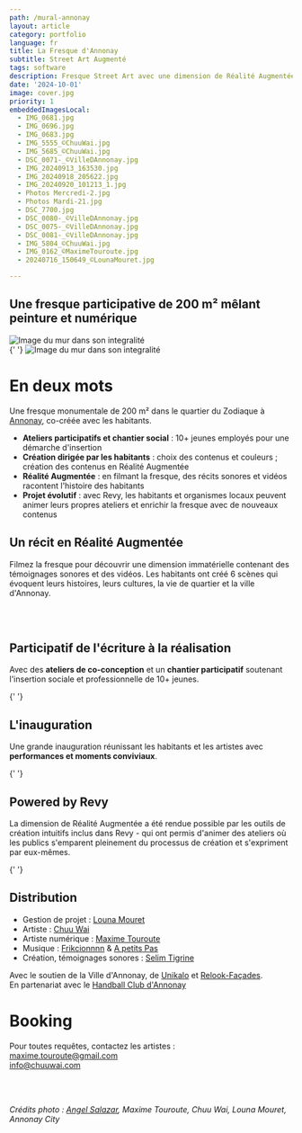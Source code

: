 ```yaml
---
path: /mural-annonay
layout: article
category: portfolio
language: fr
title: La Fresque d'Annonay
subtitle: Street Art Augmenté
tags: software
description: Fresque Street Art avec une dimension de Réalité Augmentée, réalisée par Chuu Wai, Maxime Touroute et Louna Mouret
date: '2024-10-01'
image: cover.jpg
priority: 1
embeddedImagesLocal:
  - IMG_0681.jpg
  - IMG_0696.jpg
  - IMG_0683.jpg
  - IMG_5555_©ChuuWai.jpg
  - IMG_5685_©ChuuWai.jpg
  - DSC_0071-_©VilleDAnnonay.jpg
  - IMG_20240913_163530.jpg
  - IMG_20240918_205622.jpg
  - IMG_20240920_101213_1.jpg
  - Photos Mercredi-2.jpg
  - Photos Mardi-21.jpg
  - DSC_7700.jpg  
  - DSC_0080-_©VilleDAnnonay.jpg
  - DSC_0075-_©VilleDAnnonay.jpg
  - DSC_0081-_©VilleDAnnonay.jpg
  - IMG_5804_©ChuuWai.jpg
  - IMG_0162_©MaximeTouroute.jpg
  - 20240716_150649_©LounaMouret.jpg

---
```



## Une fresque participative de 200 m² mêlant peinture et numérique 

![Image du mur dans son integralité](cover.jpg)  
<ImageGrid props={props.data.mdx.frontmatter.embeddedImagesLocal.slice(0,3)} />{' '}
![Image du mur dans son integralité](megaPano-lowlow.jpg)  

# En deux mots

Une fresque monumentale de 200 m² dans le quartier du Zodiaque à [Annonay](https://www.annonay.fr/), co-créée avec les habitants.

* __Ateliers participatifs et chantier social__ : 10+ jeunes employés pour une démarche d'insertion
* __Création dirigée par les habitants__ : choix des contenus et couleurs ; création des contenus en Réalité Augmentée
* __Réalité Augmentée__ : en filmant la fresque, des récits sonores et vidéos racontent l'histoire des habitants
* __Projet évolutif__ : avec Revy, les habitants et organismes locaux peuvent animer leurs propres ateliers et enrichir la fresque avec de nouveaux contenus

## Un récit en Réalité Augmentée

Filmez la fresque pour découvrir une dimension immatérielle contenant des témoignages sonores et des vidéos. 
Les habitants ont créé 6 scènes qui évoquent leurs histoires, leurs cultures, la vie de quartier et la ville d'Annonay.


<ResponsiveIframe
  src="https://youtube.com/embed/JnUd3BPIaU8"
  width="1920"
  height="1080"
/>


<br />
<br />

## Participatif de l'écriture à la réalisation

Avec des **ateliers de co-conception** et un **chantier participatif** soutenant l'insertion sociale et professionnelle de 10+ jeunes. 

<ImageGrid props={props.data.mdx.frontmatter.embeddedImagesLocal.slice(3,12)} />{' '}


## L'inauguration

Une grande inauguration réunissant les habitants et les artistes avec __performances et moments conviviaux__.

<ImageGrid props={props.data.mdx.frontmatter.embeddedImagesLocal.slice(12,15)} />{' '}

<ResponsiveIframe
  src="https://youtube.com/embed/mDf55pISk-w"
  width="1920"
  height="1080"
/>

## Powered by Revy 

La dimension de Réalité Augmentée a été rendue possible par les outils de création intuitifs inclus dans Revy - qui ont permis d'animer des ateliers où les publics s'emparent pleinement du processus de création et s'expriment par eux-mêmes.


<ImageGrid props={props.data.mdx.frontmatter.embeddedImagesLocal.slice(12,18)} />{' '}

## Distribution

* Gestion de projet : [Louna Mouret](//www.linkedin.com/in/louna-mouret-219b4318b/)
* Artiste : [Chuu Wai](//chuuwai.com)
* Artiste numérique : [Maxime Touroute](//maximetouroute.com)
* Musique : [Frikcionnnn](https://www.instagram.com/frikcionnnn) & [A petits Pas](https://www.instagram.com/apetitspasgroupe)
* Création, témoignages sonores : [Selim Tigrine](//fr.linkedin.com/in/selim-tigrine-b38408170)

Avec le soutien de la Ville d'Annonay, de [Unikalo](//unikalo.com/) et [Relook-Façades](//www.relook-facades.fr/).  
En partenariat avec le [Handball Club d'Annonay](//www.hbca07.fr/)


# Booking

Pour toutes requêtes, contactez les artistes :  
[maxime.touroute@gmail.com](mailto:maxime.touroute@gmail.com)  
[info@chuuwai.com](mailto:info@chuuwai.com)  


<br />
<br />

  
_Crédits photo : [Angel Salazar](//www.estudiocreativo.fr/angelsalazar), Maxime Touroute, Chuu Wai, Louna Mouret, Annonay City_